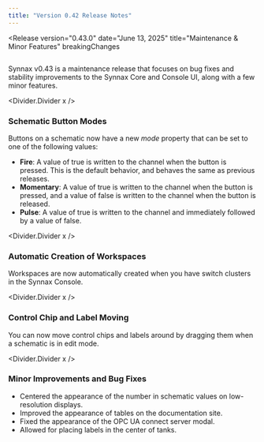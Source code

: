 ```yaml
---
title: "Version 0.42 Release Notes"
---
```




<Release
    version="0.43.0"
    date="June 13, 2025"
    title="Maintenance & Minor Features"
    breakingChanges
>

<Image
  client:only="react"
  id="releases/0-43-0/thumbnail"
  themed={false}
  extension="svg"
/>

Synnax v0.43 is a maintenance release that focuses on bug fixes and stability
improvements to the Synnax Core and Console UI, along with a few minor features.

<Divider.Divider x />

### Schematic Button Modes

Buttons on a schematic now have a new _mode_ property that can be set to one of the
following values:

- **Fire**: A value of true is written to the channel when the button is pressed. This
  is the default behavior, and behaves the same as previous releases.
- **Momentary**: A value of true is written to the channel when the button is pressed,
  and a value of false is written to the channel when the button is released.
- **Pulse**: A value of true is written to the channel and immediately followed by a
  value of false.

<Divider.Divider x />

### Automatic Creation of Workspaces

Workspaces are now automatically created when you have switch clusters in the Synnax
Console.

<Divider.Divider x />

### Control Chip and Label Moving

You can now move control chips and labels around by dragging them when a schematic is in
edit mode.

<Divider.Divider x />

### Minor Improvements and Bug Fixes

- Centered the appearance of the number in schematic values on low-resolution displays.
- Improved the appearance of tables on the documentation site.
- Fixed the appearance of the OPC UA connect server modal.
- Allowed for placing labels in the center of tanks.

</Release>

